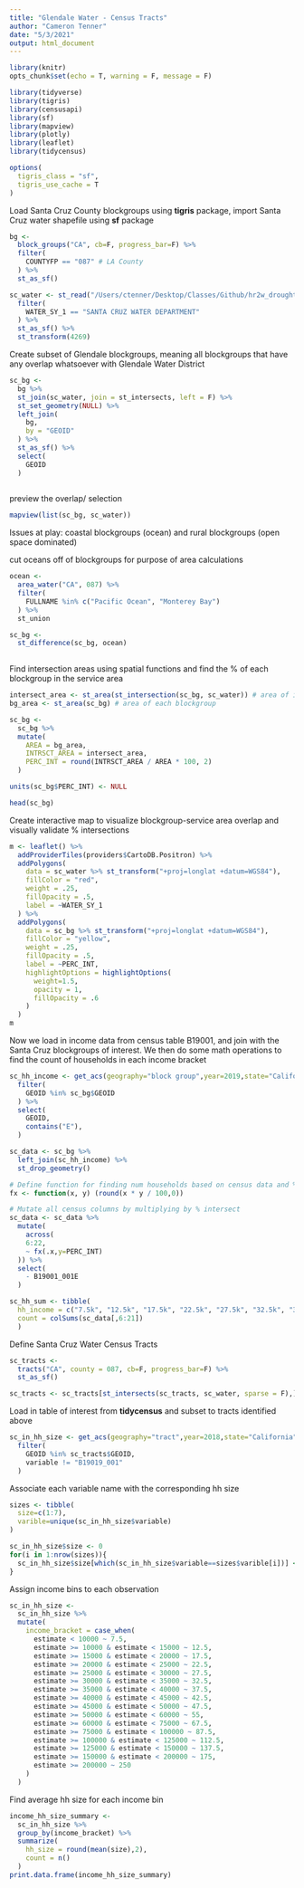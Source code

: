 ```yaml
---
title: "Glendale Water - Census Tracts"
author: "Cameron Tenner"
date: "5/3/2021"
output: html_document
---
```


```r
library(knitr)
opts_chunk$set(echo = T, warning = F, message = F)

library(tidyverse)
library(tigris)
library(censusapi)
library(sf)
library(mapview)
library(plotly)
library(leaflet)
library(tidycensus)

options(
  tigris_class = "sf",
  tigris_use_cache = T 
)
```
Load Santa Cruz County blockgroups using **tigris** package, import Santa Cruz water shapefile using **sf** package
```r
bg <-
  block_groups("CA", cb=F, progress_bar=F) %>% 
  filter(
    COUNTYFP == "087" # LA County 
  ) %>% 
  st_as_sf()

sc_water <- st_read("/Users/ctenner/Desktop/Classes/Github/hr2w_droughts/data/santa_cruz/California_Drinking_Water_System_Area_Boundaries/California_Drinking_Water_System_Area_Boundaries.shp") %>% 
  filter(
    WATER_SY_1 == "SANTA CRUZ WATER DEPARTMENT"
  ) %>% 
  st_as_sf() %>% 
  st_transform(4269)
```

Create subset of Glendale blockgroups, meaning all blockgroups that have any overlap whatsoever with Glendale Water District
```r
sc_bg <- 
  bg %>% 
  st_join(sc_water, join = st_intersects, left = F) %>% 
  st_set_geometry(NULL) %>% 
  left_join(
    bg,
    by = "GEOID"
  ) %>% 
  st_as_sf() %>% 
  select(
    GEOID
  ) 
  
```

preview the overlap/ selection
```r
mapview(list(sc_bg, sc_water))
```
Issues at play: coastal blockgroups (ocean) and rural blockgroups (open space dominated)

cut oceans off of blockgroups for purpose of area calculations
```r
ocean <- 
  area_water("CA", 087) %>% 
  filter(
    FULLNAME %in% c("Pacific Ocean", "Monterey Bay")
  ) %>% 
  st_union

sc_bg <- 
  st_difference(sc_bg, ocean)
  
```


Find intersection areas using spatial functions and find the % of each blockgroup in the service area
```r
intersect_area <- st_area(st_intersection(sc_bg, sc_water)) # area of intersection for each blockgroup
bg_area <- st_area(sc_bg) # area of each blockgroup

sc_bg <- 
  sc_bg %>% 
  mutate(
    AREA = bg_area,
    INTRSCT_AREA = intersect_area,
    PERC_INT = round(INTRSCT_AREA / AREA * 100, 2)
  )

units(sc_bg$PERC_INT) <- NULL

head(sc_bg)
```

Create interactive map to visualize blockgroup-service area overlap and visually validate % intersections
```r
m <- leaflet() %>% 
  addProviderTiles(providers$CartoDB.Positron) %>% 
  addPolygons(
    data = sc_water %>% st_transform("+proj=longlat +datum=WGS84"),
    fillColor = "red",
    weight = .25,
    fillOpacity = .5,
    label = ~WATER_SY_1
  ) %>% 
  addPolygons(
    data = sc_bg %>% st_transform("+proj=longlat +datum=WGS84"),
    fillColor = "yellow",
    weight = .25,
    fillOpacity = .5,
    label = ~PERC_INT,
    highlightOptions = highlightOptions(
      weight=1.5,
      opacity = 1,
      fillOpacity = .6
    )
  )
m
```

Now we load in income data from census table B19001, and join with the Santa Cruz blockgroups of interest. We then do some math operations to find the count of households in each income bracket
```r
sc_hh_income <- get_acs(geography="block group",year=2019,state="California",county="Santa Cruz",table="B19001", output="wide") %>% 
  filter(
    GEOID %in% sc_bg$GEOID
  ) %>% 
  select(
    GEOID, 
    contains("E"),
  )

sc_data <- sc_bg %>% 
  left_join(sc_hh_income) %>% 
  st_drop_geometry()

# Define function for finding num households based on census data and % intersect
fx <- function(x, y) (round(x * y / 100,0))

# Mutate all census columns by multiplying by % intersect 
sc_data <- sc_data %>% 
  mutate(
    across(
    6:22,
    ~ fx(.x,y=PERC_INT)
  )) %>% 
  select(
    - B19001_001E
  )

sc_hh_sum <- tibble(
  hh_income = c("7.5k", "12.5k", "17.5k", "22.5k", "27.5k", "32.5k", "37.5k", "42.5k", "47.5k", "55k", "67.5k", "87.5k", "112.5k", "137.5k", "175k", "250k"),
  count = colSums(sc_data[,6:21])
  )
```

Define Santa Cruz Water Census Tracts
```r
sc_tracts <- 
  tracts("CA", county = 087, cb=F, progress_bar=F) %>% 
  st_as_sf() 

sc_tracts <- sc_tracts[st_intersects(sc_tracts, sc_water, sparse = F),] 
```

Load in table of interest from **tidycensus** and subset to tracts identified above
```r
sc_in_hh_size <- get_acs(geography="tract",year=2018,state="California",table="B19019",county="Santa Cruz") %>% 
  filter(
    GEOID %in% sc_tracts$GEOID,
    variable != "B19019_001"
  )
```

Associate each variable name with the corresponding hh size 
```r
sizes <- tibble(
  size=c(1:7),
  varible=unique(sc_in_hh_size$variable)
)

sc_in_hh_size$size <- 0
for(i in 1:nrow(sizes)){
  sc_in_hh_size$size[which(sc_in_hh_size$variable==sizes$varible[i])] <- sizes$size[i]
}
```

Assign income bins to each observation
```r
sc_in_hh_size <- 
  sc_in_hh_size %>% 
  mutate(
    income_bracket = case_when(
      estimate < 10000 ~ 7.5,
      estimate >= 10000 & estimate < 15000 ~ 12.5,
      estimate >= 15000 & estimate < 20000 ~ 17.5,
      estimate >= 20000 & estimate < 25000 ~ 22.5,
      estimate >= 25000 & estimate < 30000 ~ 27.5,
      estimate >= 30000 & estimate < 35000 ~ 32.5,
      estimate >= 35000 & estimate < 40000 ~ 37.5,
      estimate >= 40000 & estimate < 45000 ~ 42.5,
      estimate >= 45000 & estimate < 50000 ~ 47.5,
      estimate >= 50000 & estimate < 60000 ~ 55,
      estimate >= 60000 & estimate < 75000 ~ 67.5,
      estimate >= 75000 & estimate < 100000 ~ 87.5,
      estimate >= 100000 & estimate < 125000 ~ 112.5,
      estimate >= 125000 & estimate < 150000 ~ 137.5,
      estimate >= 150000 & estimate < 200000 ~ 175,
      estimate >= 200000 ~ 250
    )
  )
```

Find average hh size for each income bin 
```r
income_hh_size_summary <-   
  sc_in_hh_size %>% 
  group_by(income_bracket) %>% 
  summarize(
    hh_size = round(mean(size),2),
    count = n()
  ) 
print.data.frame(income_hh_size_summary)
```
